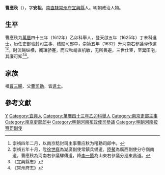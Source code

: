 '''曹應秋'''（{{bd|？年||？||C曹}}），字'''安祖'''，[[南直隸|南直隸]][[常州府|常州府]][[宜興縣|宜興縣]]人。明朝政治人物。

== 生平 ==
曹應秋为[[萬曆|萬曆]]四十三年（1612年）乙卯科舉人，登天啟五年（1625年）丁未科進士，历任吏部验封司主事、稽勋司郎中，崇祯五年（1632）升河南右參議驿传道<ref>崇禎四年二月，以南京騐封司主事曹应秋为稽勳司郎中。</ref><ref>崇禎五年十月，陞[[徐世廕|徐世廕]]為湖廣副使常鎮兵備道，[[陸鰲|陸鰲]]為廣西副使分守嶺南道，曹應秋為河南右參議驛傳道，降[[李一鰲|李一鰲]]為山東右參議分廵東昌道。</ref>。时流贼纵横，阉璫骄蹇，而应秋峭直机敏，无所畏避，三世仕宦，至鬻田宅，其廉可知<ref>《宜興縣志》</ref><ref>《常州府志》</ref>。

== 家族 ==
祖[[曹三暘|曹三暘]]、父[[曹司勳|曹司勳]]，皆[[進士|進士]]。

==參考文獻==
{{reflist}}

{{天啓五年乙丑科殿試金榜}}

{{Authority control}}

{{DEFAULTSORT:Cao曹}}
[[Category:曹姓|Y]]
[[Category:宜興人|Category:宜興人]]
[[Category:萬曆四十三年乙卯科舉人|Category:萬曆四十三年乙卯科舉人]]
[[Category:南京吏部主事|Category:南京吏部主事]]
[[Category:南京吏部郎中|Category:南京吏部郎中]]
[[Category:明朝河南布政使司參議|Category:明朝河南布政使司參議]]
[[Category:明朝河南按察司副使|Category:明朝河南按察司副使]]


{{明朝官员小作品}}